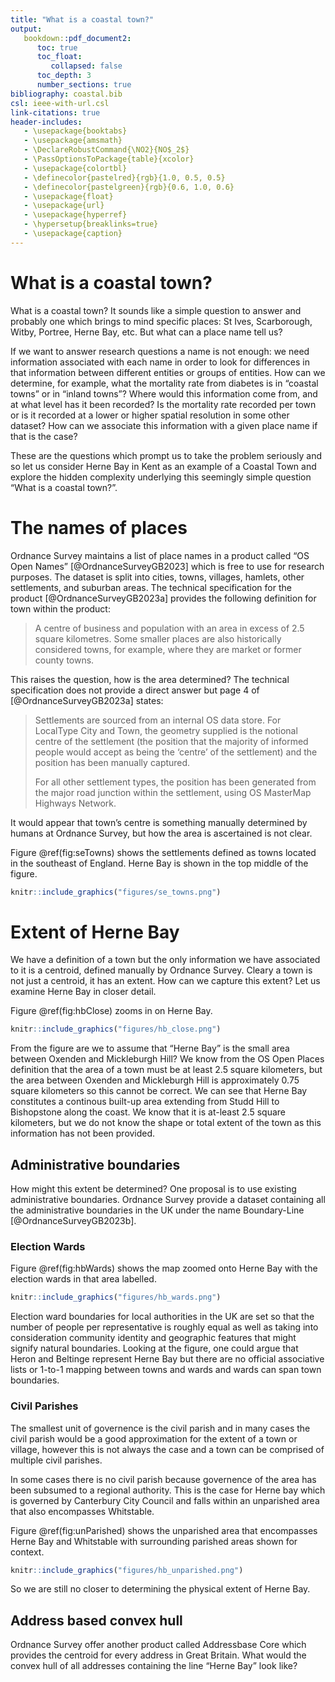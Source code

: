 ```yaml
---
title: "What is a coastal town?"
output:
   bookdown::pdf_document2:
      toc: true
      toc_float:
         collapsed: false
      toc_depth: 3
      number_sections: true
bibliography: coastal.bib
csl: ieee-with-url.csl
link-citations: true
header-includes:
   - \usepackage{booktabs}
   - \usepackage{amsmath}
   - \DeclareRobustCommand{\NO2}{NO$_2$}
   - \PassOptionsToPackage{table}{xcolor}
   - \usepackage{colortbl}
   - \definecolor{pastelred}{rgb}{1.0, 0.5, 0.5}
   - \definecolor{pastelgreen}{rgb}{0.6, 1.0, 0.6}
   - \usepackage{float}
   - \usepackage{url}
   - \usepackage{hyperref}
   - \hypersetup{breaklinks=true}
   - \usepackage{caption}
---
```


# What is a coastal town?

What is a coastal town? It sounds like a simple question to answer and probably one which brings to mind specific places: St Ives, Scarborough, Witby, Portree, Herne Bay, etc. But what can a place name tell us? 

If we want to answer research questions a name is not enough: we need information associated with each name in order to look for differences in that information between different entities or groups of entities. How can we determine, for example, what the mortality rate from diabetes is in "coastal towns" or in "inland towns"? Where would this information come from, and at what level has it been recorded? Is the mortality rate recorded per town or is it recorded at a lower or higher spatial resolution in some other dataset? How can we associate this information with a given place name if that is the case? 

These are the questions which prompt us to take the problem seriously and so let us consider Herne Bay in Kent as an example of a Coastal Town and explore the hidden complexity underlying this seemingly simple question "What is a coastal town?".

# The names of places

Ordnance Survey maintains a list of place names in a product called "OS Open Names" [@OrdnanceSurveyGB2023] which is free to use for research purposes. The dataset is split into cities, towns, villages, hamlets, other settlements, and suburban areas. The technical specification for the product [@OrdnanceSurveyGB2023a] provides the following definition for town within the product:

> A centre of business and population with an area in excess of 2.5 square kilometres. Some smaller places are also historically considered towns, for example, where they are market or former county towns.

This raises the question, how is the area determined? The technical specification does not provide a direct answer but page 4 of [@OrdnanceSurveyGB2023a] states:

> Settlements are sourced from an internal OS data store. For LocalType City and Town, the geometry supplied is the notional centre of the settlement (the position that the majority of informed people would accept as being the 'centre' of the settlement) and the position has been manually captured. 
> 
> For all other settlement types, the position has been generated from the major road junction within the settlement, using OS MasterMap Highways Network.

It would appear that town's centre is something manually determined by humans at Ordnance Survey, but how the area is ascertained is not clear.

Figure \@ref(fig:seTowns) shows the settlements defined as towns located in the southeast of England. Herne Bay is shown in the top middle of the figure.

```r
knitr::include_graphics("figures/se_towns.png")
```

# Extent of Herne Bay

We have a definition of a town but the only information we have associated to it is a centroid, defined manually by Ordnance Survey. Cleary a town is not just a centroid, it has an extent. How can we capture this extent? Let us examine Herne Bay in closer detail.

Figure \@ref(fig:hbClose) zooms in on Herne Bay.

```r
knitr::include_graphics("figures/hb_close.png")
```

From the figure are we to assume that "Herne Bay" is the small area between Oxenden and Mickleburgh Hill? We know from the OS Open Places definition that the area of a town must be at least 2.5 square kilometers, but the area between Oxenden and Mickleburgh Hill is approximately 0.75 square kilometers so this cannot be correct. We can see that Herne Bay constitutes a continous built-up area extending from Studd Hill to Bishopstone along the coast. We know that it is at-least 2.5 square kilometers, but we do not know the shape or total extent of the town as this information has not been provided.

## Administrative boundaries

How might this extent be determined? One proposal is to use existing administrative boundaries. Ordnance Survey provide a dataset containing all the administrative boundaries in the UK under the name Boundary-Line [@OrdnanceSurveyGB2023b].

### Election Wards

Figure \@ref(fig:hbWards) shows the map zoomed onto Herne Bay with the election wards in that area labelled.

```r
knitr::include_graphics("figures/hb_wards.png")
```

Election ward boundaries for local authorities in the UK are set so that the number of people per representative is roughly equal as well as taking into consideration community identity and geographic features that might signify natural boundaries. Looking at the figure, one could argue that Heron and Beltinge represent Herne Bay but there are no official associative lists or 1-to-1 mapping between towns and wards and wards can span town boundaries.

### Civil Parishes

The smallest unit of governence is the civil parish and in many cases the civil parish would be a good approximation for the extent of a town or village, however this is not always the case and a town can be comprised of multiple civil parishes. 

In some cases there is no civil parish because governence of the area has been subsumed to a regional authority. This is the case for Herne bay which is governed by Canterbury City Council and falls within an unparished area that also encompasses Whitstable.

Figure \@ref(fig:unParished) shows the unparished area that encompasses Herne Bay and Whitstable with surrounding parished areas shown for context.

```r
knitr::include_graphics("figures/hb_unparished.png")
```

So we are still no closer to determining the physical extent of Herne Bay.

## Address based convex hull

Ordnance Survey offer another product called Addressbase Core which provides the centroid for every address in Great Britain. What would the convex hull of all addresses containing the line "Herne Bay" look like?
